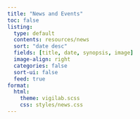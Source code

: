 ```yaml
---
title: "News and Events"
toc: false
listing: 
  type: default
  contents: resources/news
  sort: "date desc"
  fields: [title, date, synopsis, image]
  image-align: right
  categories: false
  sort-ui: false
  feed: true
format: 
  html:
    theme: vigilab.scss
    css: styles/news.css
---
```

